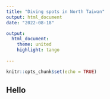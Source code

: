 ```yaml
---
title: "Diving spots in North Taiwan"
output: html_document
date: "2022-08-18"

output: 
  html_document:
    theme: united
    highlight: tango
    
---
```


```r
knitr::opts_chunk$set(echo = TRUE)
```

## Hello